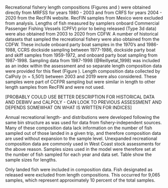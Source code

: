 
<!--- RECREATIONAL COMP INFORMATION STARTS HERE -->

Recreational fishery length compositions (Figures \ref{fig:ca-lencomp-sexed} and \ref{fig:ca-lencomp-unsexed}) were obtained directly from MRFSS for years 1980 - 2003 and from CRFS for years 2004 - 2020 from the RecFIN website. RecFIN samples from Mexico were excluded from analysis. Lengths of fish measured by samplers onboard Commercial Passenger Fishing Vessels (CPFV) prior to being released (Type 3d data) were also obtained from 2003 to 2020 from CDFW. A number of historical datasets that sampled the recreational fishery were also obtained from the CDFW. These include onboard party boat samples in the 1970's and 1986-1988, CCRS dockside sampling between 1977-1986, dockside party boat and skiff samples from 1959-1972, and onboard party boat sampling from 1987-1998. Sampling data from 1987-1998 (@Reillyetal_1998) was included as an index within the assessment and so separate length composition data were provided for this fleet (Figure \ref{fig:debWV-lencomp-unsexed}). Length composition data collected by CalPoly (n = 5,501) between 2003 and 2019 were also considered. These samples were part of CCFPR sampling but were similar in length to other length samples from RecFIN and were not used.

[PROBABLY COULD USE BETTER DESCRIPTION FOR HISTORICAL DATA AND DEBWV and CALPOLY - CAN LOOK TO PREVIOUS ASSESSMENT AND DEPENDS SOMEWHAT ON WHAT IS WRITTEN FOR INDICES]

Annual recreational length- and distributions were developed following the same bin structure as was used for data from fishery-independent sources. Many of these composition data lack information on the number of fish sampled out of those landed in a given trip, and therefore composition data are used without expansion to the sample level. Unexpanded recreational composition data are commonly used in West Coast stock assessments for the above reason. Samples sizes used in the model were therefore set at the number of fish sampled for each year and data set. Table \ref{tab:sample-size-length} show the sample sizes for lengths. 

Only landed fish were included in composition data. Fish designated as released were excluded from length compositions. This occurred for 9,065 samples, which represent approximately 10 percent of the total samples. 




